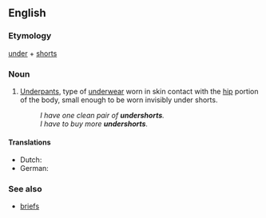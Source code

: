 ==English==

===Etymology===
[[under]] + [[shorts]]

===Noun===
{{en-noun|undershorts}}

# [[underpants|Underpants]], type of [[underwear]] worn in skin contact with the [[hip]] portion of the body, small enough to be worn invisibly under shorts.
#: ''I have one clean pair of '''undershorts'''.''
#: ''I have to buy more '''undershorts'''.''

====Translations====
* Dutch: {{t+|nl|onderbroek}}
* German: {{t+|de|Unterhose}}

===See also===
* [[briefs]]